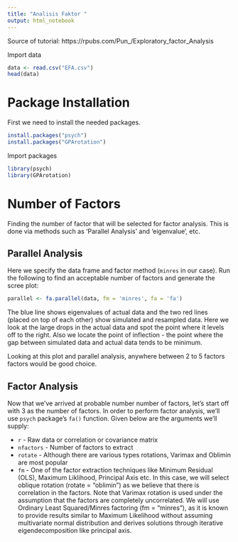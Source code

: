 ```yaml
---
title: "Analisis Faktor "
output: html_notebook
---
```


Source of tutorial: https://rpubs.com/Pun_/Exploratory_factor_Analysis

Import data
```r
data <- read.csv("EFA.csv")
head(data)
```

# Package Installation

First we need to install the needed packages.

```r
install.packages("psych")
install.packages("GPArotation")
```
Import packages
```r
library(psych)
library(GPArotation)
```

# Number of Factors

Finding the number of factor that will be selected for factor analysis. This is done via methods such as 'Parallel Analysis' and 'eigenvalue', etc.

## Parallel Analysis

Here we specify the data frame and factor method (`minres` in our case). Run the following to find an acceptable number of factors and generate the scree plot:

```r
parallel <- fa.parallel(data, fm = 'minres', fa = 'fa')
```

The blue line shows eigenvalues of actual data and the two red lines (placed on top of each other) show simulated and resampled data. Here we look at the large drops in the actual data and spot the point where it levels off to the right. Also we locate the point of inflection - the point where the gap between simulated data and actual data tends to be minimum.

Looking at this plot and parallel analysis, anywhere between 2 to 5 factors factors would be good choice.

## Factor Analysis

Now that we’ve arrived at probable number number of factors, let’s start off with 3 as the number of factors. In order to perform factor analysis, we’ll use `psych` package’s `fa()` function. Given below are the arguments we’ll supply:

* `r` - Raw data or correlation or covariance matrix
* `nfactors` - Number of factors to extract
* `rotate` - Although there are various types rotations, Varimax and Oblimin are most popular
* `fm` - One of the factor extraction techniques like Minimum Residual (OLS), Maximum Liklihood, Principal Axis etc. In this case, we will select oblique rotation (rotate = “oblimin”) as we believe that there is correlation in the factors. Note that Varimax rotation is used under the assumption that the factors are completely uncorrelated. We will use Ordinary Least Squared/Minres factoring (fm = “minres”), as it is known to provide results similar to Maximum Likelihood without assuming multivariate normal distribution and derives solutions through iterative eigendecomposition like principal axis.

```r

```

